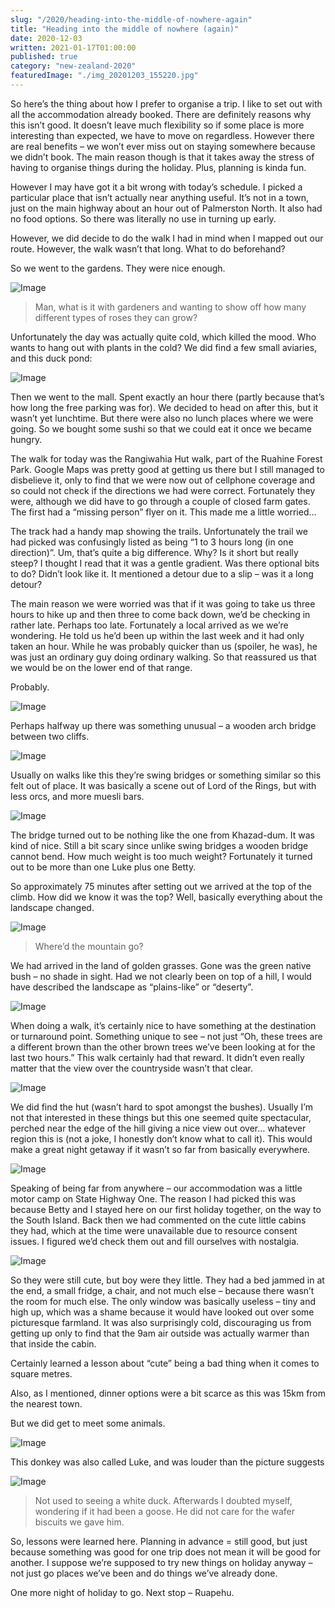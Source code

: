 ```yaml
---
slug: "/2020/heading-into-the-middle-of-nowhere-again"
title: "Heading into the middle of nowhere (again)"
date: 2020-12-03
written: 2021-01-17T01:00:00
published: true
category: "new-zealand-2020"
featuredImage: "./img_20201203_155220.jpg"
---
```


So here’s the thing about how I prefer to organise a trip. I like to set out with all the accommodation already booked. There are definitely reasons why this isn’t good. It doesn’t leave much flexibility so if some place is more interesting than expected, we have to move on regardless. However there are real benefits – we won’t ever miss out on staying somewhere because we didn’t book. The main reason though is that it takes away the stress of having to organise things during the holiday. Plus, planning is kinda fun.

However I may have got it a bit wrong with today’s schedule. I picked a particular place that isn’t actually near anything useful. It’s not in a town, just on the main highway about an hour out of Palmerston North. It also had no food options. So there was literally no use in turning up early.

However, we did decide to do the walk I had in mind when I mapped out our route. However, the walk wasn’t that long. What to do beforehand?

So we went to the gardens. They were nice enough.

![Image](img_20201203_101332.jpg)

> Man, what is it with gardeners and wanting to show off how many different types of roses they can grow?

Unfortunately the day was actually quite cold, which killed the mood. Who wants to hang out with plants in the cold? We did find a few small aviaries, and this duck pond:

![Image](img_20201203_102000.jpg)

Then we went to the mall. Spent exactly an hour there (partly because that’s how long the free parking was for). We decided to head on after this, but it wasn’t yet lunchtime. But there were also no lunch places where we were going. So we bought some sushi so that we could eat it once we became hungry.

The walk for today was the Rangiwahia Hut walk, part of the Ruahine Forest Park. Google Maps was pretty good at getting us there but I still managed to disbelieve it, only to find that we were now out of cellphone coverage and so could not check if the directions we had were correct. Fortunately they were, although we did have to go through a couple of closed farm gates. The first had a “missing person” flyer on it. This made me a little worried…

The track had a handy map showing the trails. Unfortunately the trail we had picked was confusingly listed as being “1 to 3 hours long (in one direction)”. Um, that’s quite a big difference. Why? Is it short but really steep? I thought I read that it was a gentle gradient. Was there optional bits to do? Didn’t look like it. It mentioned a detour due to a slip – was it a long detour?

The main reason we were worried was that if it was going to take us three hours to hike up and then three to come back down, we’d be checking in rather late. Perhaps too late. Fortunately a local arrived as we we’re wondering. He told us he’d been up within the last week and it had only taken an hour. While he was probably quicker than us (spoiler, he was), he was just an ordinary guy doing ordinary walking. So that reassured us that we would be on the lower end of that range.

Probably.

![Image](img_20201203_141825.jpg)

Perhaps halfway up there was something unusual – a wooden arch bridge between two cliffs.

![Image](img_20201203_155220.jpg)

Usually on walks like this they’re swing bridges or something similar so this felt out of place. It was basically a scene out of Lord of the Rings, but with less orcs, and more muesli bars.

![Image](img_20201203_142703.jpg)

The bridge turned out to be nothing like the one from Khazad-dum. It was kind of nice. Still a bit scary since unlike swing bridges a wooden bridge cannot bend. How much weight is too much weight? Fortunately it turned out to be more than one Luke plus one Betty.

So approximately 75 minutes after setting out we arrived at the top of the climb. How did we know it was the top? Well, basically everything about the landscape changed.

![Image](img_20201203_151603.jpg)

> Where’d the mountain go?

We had arrived in the land of golden grasses. Gone was the green native bush – no shade in sight. Had we not clearly been on top of a hill, I would have described the landscape as “plains-like” or “deserty”.

![Image](img_20201203_151634.jpg)

When doing a walk, it’s certainly nice to have something at the destination or turnaround point. Something unique to see – not just “Oh, these trees are a different brown than the other brown trees we’ve been looking at for the last two hours.” This walk certainly had that reward. It didn’t even really matter that the view over the countryside wasn’t that clear.

![Image](img_20201203_152101.jpg)

We did find the hut (wasn’t hard to spot amongst the bushes). Usually I’m not that interested in these things but this one seemed quite spectacular, perched near the edge of the hill giving a nice view out over… whatever region this is (not a joke, I honestly don’t know what to call it). This would make a great night getaway if it wasn’t so far from basically everywhere.

![Image](img_20201203_160059.jpg)

Speaking of being far from anywhere – our accommodation was a little motor camp on State Highway One. The reason I had picked this was because Betty and I stayed here on our first holiday together, on the way to the South Island. Back then we had commented on the cute little cabins they had, which at the time were unavailable due to resource consent issues. I figured we’d check them out and fill ourselves with nostalgia.

![Image](img_20201203_173617.jpg)

So they were still cute, but boy were they little. They had a bed jammed in at the end, a small fridge, a chair, and not much else – because there wasn’t the room for much else. The only window was basically useless – tiny and high up, which was a shame because it would have looked out over some picturesque farmland. It was also surprisingly cold, discouraging us from getting up only to find that the 9am air outside was actually warmer than that inside the cabin.

Certainly learned a lesson about “cute” being a bad thing when it comes to square metres.

Also, as I mentioned, dinner options were a bit scarce as this was 15km from the nearest town.

But we did get to meet some animals.

![Image](img_20201203_175534.jpg)

This donkey was also called Luke, and was louder than the picture suggests

![Image](img_20201203_192057-copy.jpg)

> Not used to seeing a white duck. Afterwards I doubted myself, wondering if it had been a goose. He did not care for the wafer biscuits we gave him.

So, lessons were learned here. Planning in advance = still good, but just because something was good for one trip does not mean it will be good for another. I suppose we’re supposed to try new things on holiday anyway – not just go places we’ve been and do things we’ve already done.

One more night of holiday to go. Next stop – Ruapehu.